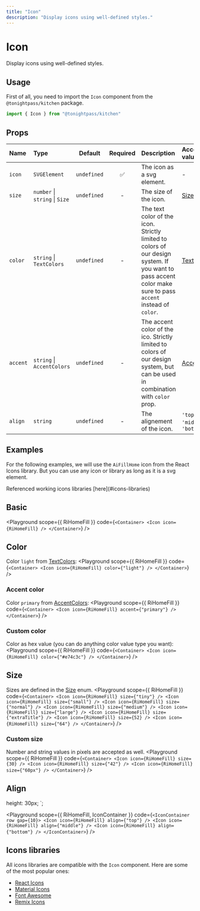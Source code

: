 ```yaml
---
title: "Icon"
description: "Display icons using well-defined styles."
---
```



# Icon

Display icons using well-defined styles.

## Usage

First of all, you need to import the `Icon` component from the `@tonightpass/kitchen` package.

```js
import { Icon } from "@tonightpass/kitchen"
```

## Props

| Name | Type | Default | Required | Description | Accepted values |
| :--- | :--- | :-----: | :------: | :---------- | :-------------- |
| `icon` | `SVGElement` | `undefined` | ✅ | The icon as a svg element. | - |
| `size` | `number` \| `string` \| `Size` | `undefined` | - | The size of the icon. | [Size](#size) |
| `color` | `string` \| `TextColors` | `undefined` | - | The text color of the icon. Strictly limited to colors of our design system. If you want to pass accent color make sure to pass `accent` instead of `color`. | [TextColors](/docs/guides/colors#text-colors) |
| `accent` | `string` \| `AccentColors` | `undefined` | - | The accent color of the ico. Strictly limited to colors of our design system, but can be used in combination with `color` prop. | [AccentColors](/docs/guides/colors#accent-colors) |
| `align` | `string` | `undefined` | - | The alignement of the icon. | `'top'` \| `'middle'` \| `'bottom'` |

## Examples

For the following examples, we will use the `AiFillHome` icon from the React Icons library. But you can use any icon or library as long as it is a svg element.

<Callout>
  Referenced working icons libraries [here](#icons-libraries)
</Callout>

## Basic

<Playground
  scope={{ RiHomeFill }}
  code={`
<Container>
  <Icon icon={RiHomeFill} />
</Container>
`}
/>

## Color

Color `light` from [TextColors](/docs/guides/colors#text-colors):
<Playground
  scope={{ RiHomeFill }}
  code={`
<Container>
  <Icon icon={RiHomeFill} color={"light"} />
</Container>
`}
/>

### Accent color

Color `primary` from [AccentColors](/docs/guides/colors#accent-colors):
<Playground
  scope={{ RiHomeFill }}
  code={`
<Container>
  <Icon icon={RiHomeFill} accent={"primary"} />
</Container>
`}
/>

### Custom color

Color as hex value (you can do anything color value type you want):
<Playground
  scope={{ RiHomeFill }}
  code={`
<Container>
  <Icon icon={RiHomeFill} color={"#e74c3c"} />
</Container>
`}
/>

## Size

Sizes are defined in the [Size](/docs/guides/size) enum.
<Playground
  scope={{ RiHomeFill }}
  code={`
<Container>
  <Icon icon={RiHomeFill} size={"tiny"} />
  <Icon icon={RiHomeFill} size={"small"} />
  <Icon icon={RiHomeFill} size={"normal"} />
  <Icon icon={RiHomeFill} size={"medium"} />
  <Icon icon={RiHomeFill} size={"large"} />
  <Icon icon={RiHomeFill} size={"extraTitle"} />
  <Icon icon={RiHomeFill} size={52} />
  <Icon icon={RiHomeFill} size={"64"} />
</Container>
`}
/>

### Custom size

Number and string values in pixels are accepted as well.
<Playground
  scope={{ RiHomeFill }}
  code={`
<Container>
  <Icon icon={RiHomeFill} size={30} />
  <Icon icon={RiHomeFill} size={"42"} />
  <Icon icon={RiHomeFill} size={"60px"} />
</Container>
`}
/>

## Align

  height: 30px;
`;

<Playground
  scope={{ RiHomeFill, IconContainer }}
  code={`
<IconContainer row gap={10}>
  <Icon icon={RiHomeFill} align={"top"} />
  <Icon icon={RiHomeFill} align={"middle"} />
  <Icon icon={RiHomeFill} align={"bottom"} />
</IconContainer>
`}
/>

## Icons libraries

All icons libraries are compatible with the `Icon` component. Here are some of the most popular ones:

- [React Icons](https://react-icons.github.io/react-icons/)
- [Material Icons](https://material.io/resources/icons/?style=baseline)
- [Font Awesome](https://fontawesome.com/)
- [Remix Icons](https://remixicon.com/)